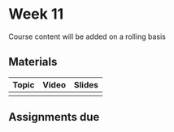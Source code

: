 # Week 11
Course content will be added on a rolling basis

## Materials

| Topic | Video | Slides|
|----|----|----|
|   |   |   |     

## Assignments due